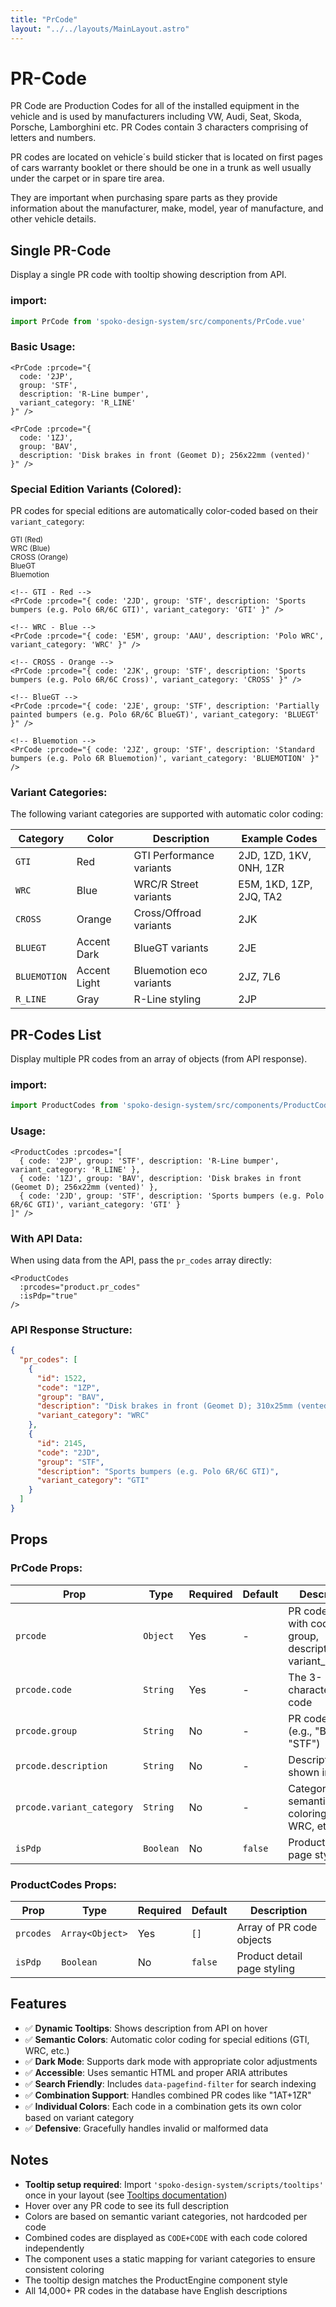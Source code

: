 ```yaml
---
title: "PrCode"
layout: "../../layouts/MainLayout.astro"
---
```


# PR-Code

PR Code are Production Codes for all of the installed equipment in the vehicle and is used by manufacturers including VW, Audi, Seat, Skoda, Porsche, Lamborghini etc.
PR Codes contain 3 characters comprising of letters and numbers.

PR codes are located on vehicle´s build sticker that is located on first pages of cars warranty booklet or there should be one in a trunk as well usually under the carpet or in spare tire area.

They are important when purchasing spare parts as they provide information about the manufacturer, make, model, year of manufacture, and other vehicle details.

## Single PR-Code

Display a single PR code with tooltip showing description from API.

### import:

```js
import PrCode from 'spoko-design-system/src/components/PrCode.vue'
```

### Basic Usage:

<div class="component-preview">
     <div class="bg-white p-6 w-full flex gap-2">
          <PrCode prcode={{ code: "2JP", group: "STF", description: "R-Line bumper", variant_category: "R_LINE" }} />
          <PrCode prcode={{ code: "1ZJ", group: "BAV", description: "Disk brakes in front (Geomet D); 256x22mm (vented)" }} />
     </div>
</div>

```vue
<PrCode :prcode="{
  code: '2JP',
  group: 'STF',
  description: 'R-Line bumper',
  variant_category: 'R_LINE'
}" />

<PrCode :prcode="{
  code: '1ZJ',
  group: 'BAV',
  description: 'Disk brakes in front (Geomet D); 256x22mm (vented)'
}" />
```

### Special Edition Variants (Colored):

PR codes for special editions are automatically color-coded based on their `variant_category`:

<div class="component-preview">
     <div class="bg-white p-6 w-full flex flex-wrap gap-3">
          <div class="flex flex-col gap-1">
               <small class="text-xs text-gray-500">GTI (Red)</small>
               <PrCode prcode={{ code: "2JD", group: "STF", description: "Sports bumpers (e.g. Polo 6R/6C GTI)", variant_category: "GTI" }} />
          </div>
          <div class="flex flex-col gap-1">
               <small class="text-xs text-gray-500">WRC (Blue)</small>
               <PrCode prcode={{ code: "E5M", group: "AAU", description: "Polo WRC", variant_category: "WRC" }} />
          </div>
          <div class="flex flex-col gap-1">
               <small class="text-xs text-gray-500">CROSS (Orange)</small>
               <PrCode prcode={{ code: "2JK", group: "STF", description: "Sports bumpers (e.g. Polo 6R/6C Cross)", variant_category: "CROSS" }} />
          </div>
          <div class="flex flex-col gap-1">
               <small class="text-xs text-gray-500">BlueGT</small>
               <PrCode prcode={{ code: "2JE", group: "STF", description: "Partially painted bumpers (e.g. Polo 6R/6C BlueGT)", variant_category: "BLUEGT" }} />
          </div>
          <div class="flex flex-col gap-1">
               <small class="text-xs text-gray-500">Bluemotion</small>
               <PrCode prcode={{ code: "2JZ", group: "STF", description: "Standard bumpers (e.g. Polo 6R Bluemotion)", variant_category: "BLUEMOTION" }} />
          </div>
     </div>
</div>

```vue
<!-- GTI - Red -->
<PrCode :prcode="{ code: '2JD', group: 'STF', description: 'Sports bumpers (e.g. Polo 6R/6C GTI)', variant_category: 'GTI' }" />

<!-- WRC - Blue -->
<PrCode :prcode="{ code: 'E5M', group: 'AAU', description: 'Polo WRC', variant_category: 'WRC' }" />

<!-- CROSS - Orange -->
<PrCode :prcode="{ code: '2JK', group: 'STF', description: 'Sports bumpers (e.g. Polo 6R/6C Cross)', variant_category: 'CROSS' }" />

<!-- BlueGT -->
<PrCode :prcode="{ code: '2JE', group: 'STF', description: 'Partially painted bumpers (e.g. Polo 6R/6C BlueGT)', variant_category: 'BLUEGT' }" />

<!-- Bluemotion -->
<PrCode :prcode="{ code: '2JZ', group: 'STF', description: 'Standard bumpers (e.g. Polo 6R Bluemotion)', variant_category: 'BLUEMOTION' }" />
```

### Variant Categories:

The following variant categories are supported with automatic color coding:

| Category | Color | Description | Example Codes |
|----------|-------|-------------|---------------|
| `GTI` | Red | GTI Performance variants | 2JD, 1ZD, 1KV, 0NH, 1ZR |
| `WRC` | Blue | WRC/R Street variants | E5M, 1KD, 1ZP, 2JQ, TA2 |
| `CROSS` | Orange | Cross/Offroad variants | 2JK |
| `BLUEGT` | Accent Dark | BlueGT variants | 2JE |
| `BLUEMOTION` | Accent Light | Bluemotion eco variants | 2JZ, 7L6 |
| `R_LINE` | Gray | R-Line styling | 2JP |

## PR-Codes List

Display multiple PR codes from an array of objects (from API response).

### import:

```js
import ProductCodes from 'spoko-design-system/src/components/ProductCodes.vue'
```

### Usage:

<div class="component-preview">
     <div class="bg-white p-6 w-full">
          <ProductCodes prcodes={[
               { code: "2JP", group: "STF", description: "R-Line bumper", variant_category: "R_LINE" },
               { code: "1ZJ", group: "BAV", description: "Disk brakes in front (Geomet D); 256x22mm (vented)" },
               { code: "2JD", group: "STF", description: "Sports bumpers (e.g. Polo 6R/6C GTI)", variant_category: "GTI" },
          ]} />
     </div>
</div>

```vue
<ProductCodes :prcodes="[
  { code: '2JP', group: 'STF', description: 'R-Line bumper', variant_category: 'R_LINE' },
  { code: '1ZJ', group: 'BAV', description: 'Disk brakes in front (Geomet D); 256x22mm (vented)' },
  { code: '2JD', group: 'STF', description: 'Sports bumpers (e.g. Polo 6R/6C GTI)', variant_category: 'GTI' }
]" />
```

### With API Data:

When using data from the API, pass the `pr_codes` array directly:

```vue
<ProductCodes
  :prcodes="product.pr_codes"
  :isPdp="true"
/>
```

### API Response Structure:

```json
{
  "pr_codes": [
    {
      "id": 1522,
      "code": "1ZP",
      "group": "BAV",
      "description": "Disk brakes in front (Geomet D); 310x25mm (vented)",
      "variant_category": "WRC"
    },
    {
      "id": 2145,
      "code": "2JD",
      "group": "STF",
      "description": "Sports bumpers (e.g. Polo 6R/6C GTI)",
      "variant_category": "GTI"
    }
  ]
}
```

## Props

### PrCode Props:

| Prop | Type | Required | Default | Description |
|------|------|----------|---------|-------------|
| `prcode` | `Object` | Yes | - | PR code object with code, group, description, variant_category |
| `prcode.code` | `String` | Yes | - | The 3-character PR code |
| `prcode.group` | `String` | No | - | PR code group (e.g., "BAV", "STF") |
| `prcode.description` | `String` | No | - | Description shown in tooltip |
| `prcode.variant_category` | `String` | No | - | Category for semantic coloring (GTI, WRC, etc.) |
| `isPdp` | `Boolean` | No | `false` | Product detail page styling |

### ProductCodes Props:

| Prop | Type | Required | Default | Description |
|------|------|----------|---------|-------------|
| `prcodes` | `Array<Object>` | Yes | `[]` | Array of PR code objects |
| `isPdp` | `Boolean` | No | `false` | Product detail page styling |

## Features

- ✅ **Dynamic Tooltips**: Shows description from API on hover
- ✅ **Semantic Colors**: Automatic color coding for special editions (GTI, WRC, etc.)
- ✅ **Dark Mode**: Supports dark mode with appropriate color adjustments
- ✅ **Accessible**: Uses semantic HTML and proper ARIA attributes
- ✅ **Search Friendly**: Includes `data-pagefind-filter` for search indexing
- ✅ **Combination Support**: Handles combined PR codes like "1AT+1ZR"
- ✅ **Individual Colors**: Each code in a combination gets its own color based on variant category
- ✅ **Defensive**: Gracefully handles invalid or malformed data

## Notes

- **Tooltip setup required**: Import `'spoko-design-system/scripts/tooltips'` once in your layout (see [Tooltips documentation](/core/tooltips))
- Hover over any PR code to see its full description
- Colors are based on semantic variant categories, not hardcoded per code
- Combined codes are displayed as `CODE+CODE` with each code colored independently
- The component uses a static mapping for variant categories to ensure consistent coloring
- The tooltip design matches the ProductEngine component style
- All 14,000+ PR codes in the database have English descriptions
